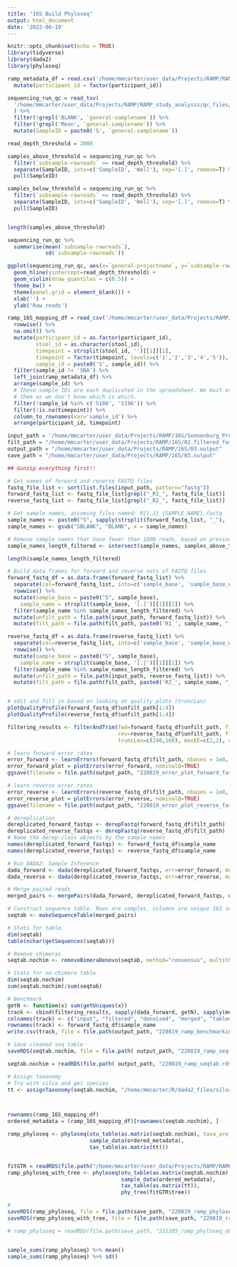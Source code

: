 ```yaml
---
title: "16S Build Phyloseq"
output: html_document
date: '2022-08-19'
---
```


```r
knitr::opts_chunk$set(echo = TRUE)
library(tidyverse)
library(dada2)
library(phyloseq)
```

```r

ramp_metadata_df = read.csv('/home/mmcarter/user_data/Projects/RAMP/RAMP_study_analysis/metadata/RAMP_participant_metadata.csv') %>%
  mutate(participant_id = factor(participant_id)) 

```

```r
sequencing_run_qc = read_tsv(
  '/home/mmcarter/user_data/Projects/RAMP/RAMP_study_analysis/qc_files/16S_qc_metrics.txt'
  ) %>%
  filter(!grepl('BLANK', `general-samplename`)) %>%
  filter(!grepl('Mean', `general-samplename`)) %>%
  mutate(SampleID = paste0('S', `general-samplename`))

read_depth_threshold = 2000

samples_above_threshold = sequencing_run_qc %>%
  filter(`subsample-rawreads` >= read_depth_threshold) %>%
  separate(SampleID, into=c('SampleID', 'Well'), sep='[.]', remove=T) %>%
  pull(SampleID)

samples_below_threshold = sequencing_run_qc %>%
  filter(`subsample-rawreads` <= read_depth_threshold) %>%
  separate(SampleID, into=c('SampleID', 'Well'), sep='[.]', remove=T) %>%
  pull(SampleID)


length(samples_above_threshold)

sequencing_run_qc %>%
  summarise(mean(`subsample-rawreads`),
            sd(`subsample-rawreads`))

ggplot(sequencing_run_qc, aes(x=`general-projectname`, y=`subsample-rawreads`)) +
  geom_hline(yintercept=read_depth_threshold) +
  geom_violin(draw_quantiles = c(0.5)) +
  theme_bw() +
  theme(panel.grid = element_blank()) +
  xlab('') +
  ylab('Raw reads')

```

```r
ramp_16S_mapping_df = read_csv('/home/mmcarter/user_data/Projects/RAMP/RAMP_study_analysis/metadata/RAMP_16S_sample_key.csv') %>%
  rowwise() %>%
  na.omit() %>%
  mutate(participant_id = as.factor(participant_id),
         stool_id = as.character(stool_id),
         timepoint = strsplit(stool_id, '')[[1]][1],
         timepoint = factor(timepoint, levels=c('1','2','3','4','5')),
         sample_id = paste0('S', sample_id)) %>%
  filter(sample_id != 'SNA') %>%
  left_join(ramp_metadata_df) %>%
  arrange(sample_id) %>%
  # These sample IDs are each duplicated in the spreadsheet. We must exclude 
  # them as we don't know which is which. 
  filter(!sample_id %in% c('S186', 'S196')) %>%
  filter(!is.na(timepoint)) %>%
  column_to_rownames(var='sample_id') %>%
  arrange(participant_id, timepoint) 

input_path = '/home/mmcarter/user_data/Projects/RAMP/16S/Sonnenburg_Project_005_Merged'
filt_path = "/home/mmcarter/user_data/Projects/RAMP/16S/02.filtered_fastq"
output_path = "/home/mmcarter/user_data/Projects/RAMP/16S/03.output"
save_path = "/home/mmcarter/user_data/Projects/RAMP/16S/03.output"
```

```r
## Gunzip everything first!!

# Get names of forward and reverse FASTQ files
fastq_file_list <- sort(list.files(input_path, pattern="fastq"))
forward_fastq_list <- fastq_file_list[grepl("_R1_", fastq_file_list)]
reverse_fastq_list <- fastq_file_list[grepl("_R2_", fastq_file_list)]

# Get sample names, assuming files named: R{1,2}_{SAMPLE_NAME}.fastq
sample_names <- paste0("S", sapply(strsplit(forward_fastq_list, "_"), `[`, 1))
sample_names <- gsub("SBLANK", "BLANK", x = sample_names)

# Remove sample names that have fewer than 1000 reads, based on previous code chunk. 
sample_names_length_filtered <- intersect(sample_names, samples_above_threshold)

length(sample_names_length_filtered) 

# Build data frames for forward and reverse sets of FASTQ files.
forward_fastq_df = as.data.frame(forward_fastq_list) %>%
  separate(col=forward_fastq_list, into=c('sample_base', 'sample_base_wrong'), sep='_', remove=FALSE) %>%
  rowwise() %>%
  mutate(sample_base = paste0("S", sample_base),
    sample_name = strsplit(sample_base, '[.]')[[1]][1]) %>%
  filter(sample_name %in% sample_names_length_filtered) %>%
  mutate(unfilt_path = file.path(input_path, forward_fastq_list)) %>%
  mutate(filt_path = file.path(filt_path, paste0('R1_', sample_name, "_filtered.fastq")))

reverse_fastq_df = as.data.frame(reverse_fastq_list) %>%
  separate(col=reverse_fastq_list, into=c('sample_base', 'sample_base_wrong'), sep='_', remove=FALSE) %>%
  rowwise() %>%
  mutate(sample_base = paste0("S", sample_base),
    sample_name = strsplit(sample_base, '[.]')[[1]][1]) %>%
  filter(sample_name %in% sample_names_length_filtered) %>%
  mutate(unfilt_path = file.path(input_path, reverse_fastq_list)) %>%
  mutate(filt_path = file.path(filt_path, paste0('R2_', sample_name, "_filtered.fastq")))


# edit and fill in based on looking at quality plots (truncLen)
plotQualityProfile(forward_fastq_df$unfilt_path[1:4])
plotQualityProfile(reverse_fastq_df$unfilt_path[1:4])

filtering_results <- filterAndTrim(fwd=forward_fastq_df$unfilt_path, filt=forward_fastq_df$filt_path, 
                                   rev=reverse_fastq_df$unfilt_path, filt.rev=reverse_fastq_df$filt_path, 
                                   truncLen=c(240,160), maxEE=c(2,2), compress=TRUE, multithread=TRUE)

# learn forward error rates
error_forward <- learnErrors(forward_fastq_df$filt_path, nbases = 1e8, multithread=TRUE, randomize=TRUE)
error_forward_plot = plotErrors(error_forward, nominalQ=TRUE)
ggsave(filename = file.path(output_path, "220819_error_plot_forward_fastq.pdf"))

# learn reverse error rates
error_reverse <- learnErrors(reverse_fastq_df$filt_path, nbases = 1e8, multithread=TRUE, randomize=TRUE)
error_reverse_plot = plotErrors(error_reverse, nominalQ=TRUE)
ggsave(filename = file.path(output_path, "220819_error_plot_reverse_fastq.pdf"))

# dereplication
dereplicated_forward_fastqs <- derepFastq(forward_fastq_df$filt_path)
dereplicated_reverse_fastqs <- derepFastq(reverse_fastq_df$filt_path)
# Name the derep-class objects by the sample names
names(dereplicated_forward_fastqs) <- forward_fastq_df$sample_name
names(dereplicated_reverse_fastqs) <- reverse_fastq_df$sample_name

# Run DADA2: Sample Inference
dada_forward <- dada(dereplicated_forward_fastqs, err=error_forward, multithread=TRUE, verbose=0)
dada_reverse <- dada(dereplicated_reverse_fastqs, err=error_reverse, multithread=TRUE, verbose=0)

# Merge paired reads
merged_pairs <- mergePairs(dada_forward, dereplicated_forward_fastqs, dada_reverse, dereplicated_reverse_fastqs, verbose=FALSE)

# Construct sequence table. Rows are samples, columns are unique 16S sequences.
seqtab <- makeSequenceTable(merged_pairs)

# Stats for table. 
dim(seqtab)
table(nchar(getSequences(seqtab)))

# Remove chimeras
seqtab.nochim <- removeBimeraDenovo(seqtab, method="consensus", multithread=TRUE, verbose=TRUE)

# Stats for no-chimera table
dim(seqtab.nochim)
sum(seqtab.nochim)/sum(seqtab)

# Benchmark
getN <- function(x) sum(getUniques(x))
track <- cbind(filtering_results, sapply(dada_forward, getN), sapply(merged_pairs, getN), rowSums(seqtab), rowSums(seqtab.nochim))
colnames(track) <- c("input", "filtered", "denoised", "merged", "tabled", "nonchim")
rownames(track) <- forward_fastq_df$sample_name
write.csv(track, file = file.path(output_path, "220819_ramp_benchmarking_stats.csv"), quote = F)

# Save cleaned seq table
saveRDS(seqtab.nochim, file = file.path( output_path, "220819_ramp_seqtab.rds"))
```

```r
seqtab.nochim = readRDS(file.path( output_path, "220819_ramp_seqtab.rds"))

# Assign taxonomy
# Try with silva and get species
tt <- assignTaxonomy(seqtab.nochim, "/home/mmcarter/R/dada2_files/silva_nr99_v138.1_wSpecies_train_set.fa.gz", multithread=TRUE)



rownames(ramp_16S_mapping_df)
ordered_metadata = (ramp_16S_mapping_df)[rownames(seqtab.nochim), ]

ramp_phyloseq <- phyloseq(otu_table(as.matrix(seqtab.nochim), taxa_are_rows=FALSE), 
                          sample_data(ordered_metadata), 
                          tax_table(as.matrix(tt)))


fitGTR = readRDS(file.path("/home/mmcarter/user_data/Projects/RAMP/RAMP_study_analysis/data/16S/ramp_fitGTR_optim.rds"))
ramp_phyloseq_with_tree <- phyloseq(otu_table(as.matrix(seqtab.nochim), taxa_are_rows = FALSE),
                                    sample_data(ordered_metadata),
                                    tax_table(as.matrix(tt)),
                                    phy_tree(fitGTR$tree))

# 
saveRDS(ramp_phyloseq, file = file.path(save_path, "220819_ramp_phyloseq_obj.rds"))
saveRDS(ramp_phyloseq_with_tree, file = file.path(save_path, "220819_ramp_phyloseq_obj_with_tree.rds"))

# ramp_phyloseq = readRDS(file.path(save_path, "211205_ramp_phyloseq_obj.rds"))


sample_sums(ramp_phyloseq) %>% mean()
sample_sums(ramp_phyloseq) %>% sd()
```








